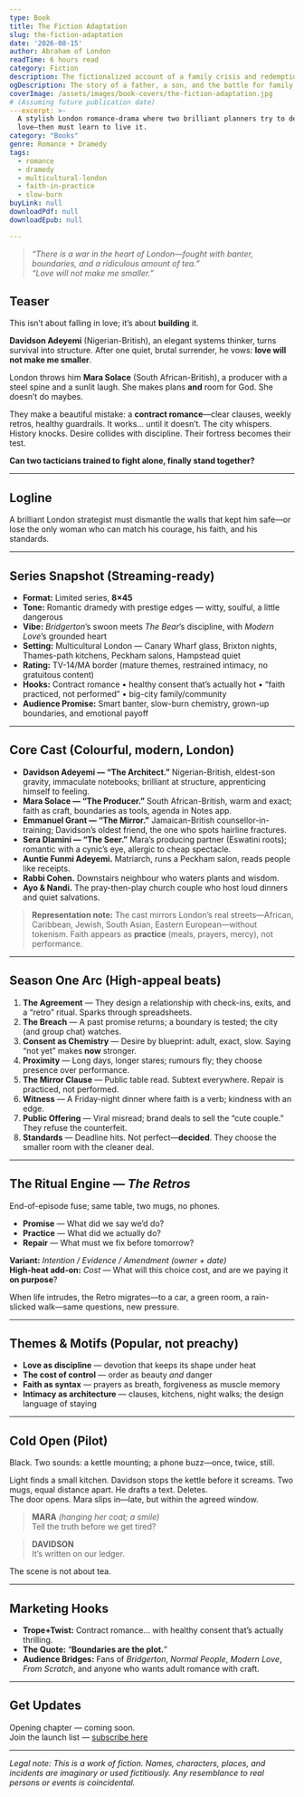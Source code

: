 ```yaml
---
type: Book
title: The Fiction Adaptation
slug: the-fiction-adaptation
date: '2026-08-15' 
author: Abraham of London
readTime: 6 hours read
category: Fiction
description: The fictionalized account of a family crisis and redemption.
ogDescription: The story of a father, a son, and the battle for family legacy.
coverImage: /assets/images/book-covers/the-fiction-adaptation.jpg
# (Assuming future publication date) 
---excerpt: >-
  A stylish London romance-drama where two brilliant planners try to design
  love—then must learn to live it.
category: "Books"
genre: Romance • Dramedy
tags:
  - romance
  - dramedy
  - multicultural-london
  - faith-in-practice
  - slow-burn
buyLink: null
downloadPdf: null
downloadEpub: null

---
```


> *“There is a war in the heart of London—fought with banter, boundaries, and a ridiculous amount of tea.”*  
> *“Love will not make me smaller.”*

## Teaser

This isn’t about falling in love; it’s about **building** it.

**Davidson Adeyemi** (Nigerian-British), an elegant systems thinker, turns survival into structure. After one quiet, brutal surrender, he vows: **love will not make me smaller**.

London throws him **Mara Solace** (South African-British), a producer with a steel spine and a sunlit laugh. She makes plans **and** room for God. She doesn’t do maybes.

They make a beautiful mistake: a **contract romance**—clear clauses, weekly retros, healthy guardrails. It works… until it doesn’t. The city whispers. History knocks. Desire collides with discipline. Their fortress becomes their test.

**Can two tacticians trained to fight alone, finally stand together?**

---

## Logline

A brilliant London strategist must dismantle the walls that kept him safe—or lose the only woman who can match his courage, his faith, and his standards.

---

## Series Snapshot (Streaming-ready)

- **Format:** Limited series, **8×45**  
- **Tone:** Romantic dramedy with prestige edges — witty, soulful, a little dangerous  
- **Vibe:** *Bridgerton*’s swoon meets *The Bear*’s discipline, with *Modern Love*’s grounded heart  
- **Setting:** Multicultural London — Canary Wharf glass, Brixton nights, Thames-path kitchens, Peckham salons, Hampstead quiet  
- **Rating:** TV-14/MA border (mature themes, restrained intimacy, no gratuitous content)  
- **Hooks:** Contract romance • healthy consent that’s actually hot • “faith practiced, not performed” • big-city family/community  
- **Audience Promise:** Smart banter, slow-burn chemistry, grown-up boundaries, and emotional payoff

---

## Core Cast (Colourful, modern, London)

- **Davidson Adeyemi — “The Architect.”** Nigerian-British, eldest-son gravity, immaculate notebooks; brilliant at structure, apprenticing himself to feeling.  
- **Mara Solace — “The Producer.”** South African-British, warm and exact; faith as craft, boundaries as tools, agenda in Notes app.  
- **Emmanuel Grant — “The Mirror.”** Jamaican-British counsellor-in-training; Davidson’s oldest friend, the one who spots hairline fractures.  
- **Sera Dlamini — “The Seer.”** Mara’s producing partner (Eswatini roots); romantic with a cynic’s eye, allergic to cheap spectacle.  
- **Auntie Funmi Adeyemi.** Matriarch, runs a Peckham salon, reads people like receipts.  
- **Rabbi Cohen.** Downstairs neighbour who waters plants and wisdom.  
- **Ayo & Nandi.** The pray-then-play church couple who host loud dinners and quiet salvations.

> **Representation note:** The cast mirrors London’s real streets—African, Caribbean, Jewish, South Asian, Eastern European—without tokenism. Faith appears as **practice** (meals, prayers, mercy), not performance.

---

## Season One Arc (High-appeal beats)

1) **The Agreement** — They design a relationship with check-ins, exits, and a “retro” ritual. Sparks through spreadsheets.  
2) **The Breach** — A past promise returns; a boundary is tested; the city (and group chat) watches.  
3) **Consent as Chemistry** — Desire by blueprint: adult, exact, slow. Saying “not yet” makes **now** stronger.  
4) **Proximity** — Long days, longer stares; rumours fly; they choose presence over performance.  
5) **The Mirror Clause** — Public table read. Subtext everywhere. Repair is practiced, not performed.  
6) **Witness** — A Friday-night dinner where faith is a verb; kindness with an edge.  
7) **Public Offering** — Viral misread; brand deals to sell the “cute couple.” They refuse the counterfeit.  
8) **Standards** — Deadline hits. Not perfect—**decided**. They choose the smaller room with the cleaner deal.

---

## The Ritual Engine — *The Retros*

End-of-episode fuse; same table, two mugs, no phones.

- **Promise** — What did we say we’d do?  
- **Practice** — What did we actually do?  
- **Repair** — What must we fix before tomorrow?

**Variant:** *Intention / Evidence / Amendment (owner + date)*  
**High-heat add-on:** *Cost* — What will this choice cost, and are we paying it **on purpose**?

When life intrudes, the Retro migrates—to a car, a green room, a rain-slicked walk—same questions, new pressure.

---

## Themes & Motifs (Popular, not preachy)

- **Love as discipline** — devotion that keeps its shape under heat  
- **The cost of control** — order as beauty *and* danger  
- **Faith as syntax** — prayers as breath, forgiveness as muscle memory  
- **Intimacy as architecture** — clauses, kitchens, night walks; the design language of staying

---

## Cold Open (Pilot)

Black. Two sounds: a kettle mounting; a phone buzz—once, twice, still.

Light finds a small kitchen. Davidson stops the kettle before it screams. Two mugs, equal distance apart. He drafts a text. Deletes.  
The door opens. Mara slips in—late, but within the agreed window.

> **MARA** *(hanging her coat; a smile)*  
> Tell the truth before we get tired?

> **DAVIDSON**  
> It’s written on our ledger.

The scene is not about tea.

---

## Marketing Hooks

- **Trope+Twist:** Contract romance… with healthy consent that’s actually thrilling.  
- **The Quote:** “**Boundaries are the plot.**”  
- **Audience Bridges:** Fans of *Bridgerton*, *Normal People*, *Modern Love*, *From Scratch*, and anyone who wants adult romance with craft.

---

## Get Updates

Opening chapter — coming soon.  
Join the launch list — [subscribe here](/newsletter)

---

*Legal note: This is a work of fiction. Names, characters, places, and incidents are imaginary or used fictitiously. Any resemblance to real persons or events is coincidental.*
